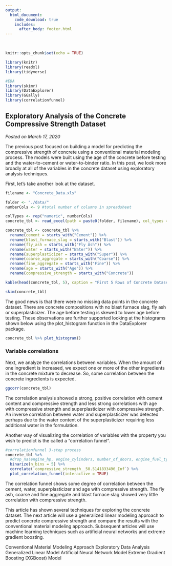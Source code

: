 ```yaml
---
output: 
  html_document:
    code_download: true
    includes:
      after_body: footer.html
---
```

<br>
```r
knitr::opts_chunk$set(echo = TRUE)
```

```r
library(knitr)
library(readxl)
library(tidyverse)

#EDA
library(skimr)
library(DataExplorer)
library(GGally)
library(correlationfunnel)
```

## **Exploratory Analysis of the Concrete Compressive Strength Dataset**
*Posted on March 17, 2020*

The previous post focused on building a model for predicting the compressive strength of concrete using a conventional material modeling process.  The models were built using the age of the concrete before testing and the water-to-cement or water-to-binder ratio.  In this post, we look more broadly at all of the variables in the concrete dataset using exploratory analysis techniques.

First, let's take another look at the dataset.
```r
filename <- "Concrete_Data.xls"

folder <- "./data/"
numberCols <- 9 #total number of columns in spreadsheet

colTypes <- rep("numeric", numberCols)
concrete_tbl <- read_excel(path = paste0(folder, filename), col_types = colTypes)

concrete_tbl <- concrete_tbl %>%
  rename(cement = starts_with("Cement")) %>%
  rename(blast_furnace_slag = starts_with("Blast")) %>%
  rename(fly_ash = starts_with("Fly Ash")) %>%
  rename(water = starts_with("Water")) %>%
  rename(superplasticizer = starts_with("Super")) %>%
  rename(coarse_aggregate = starts_with("Coarse")) %>%
  rename(fine_aggregate = starts_with("Fine")) %>%
  rename(age = starts_with("Age")) %>%
  rename(compressive_strength = starts_with("Concrete"))

kable(head(concrete_tbl, 5), caption = "First 5 Rows of Concrete Dataset")
```

```r
skim(concrete_tbl)
```

The good news is that there were no missing data points in the concrete dataset.  There are concrete compositions with no blast furnace slag, fly ash or superplasticizer.  The age before testing is skewed to lower age before testing.  These observations are further supported looking at the histograms shown below using the plot_histogram function in the DataExplorer package.

```r
concrete_tbl %>% plot_histogram()
```

### Variable correlations

Next, we analyze the correlations between variables.  When the amount of one ingredient is increased, we expect one or more of the other ingredients in the concrete mixture to decrease.  So, some correlation between the concrete ingredients is expected.

```r
ggcorr(concrete_tbl)
```

The correlation analysis showed a strong, positive correlation with cement content and compressive strength and less strong correlations with age with compressive strength and superplasticizer with compressive strength.  An inverse correlation between water and superplasticizer was detected perhaps due to the water content of the superplasticizer requiring less additional water in the formulation.

Another way of visualizing the correlation of variables with the property you wish to predict is the called a "correlation funnel".

```r
#correlationfunnel 3-step process
concrete_tbl %>%
  #drop_na(engine_hp, engine_cylinders, number_of_doors, engine_fuel_type) %>%
  binarize(n_bins = 5) %>%
  correlate(`compressive_strength__50.5141833496_Inf`) %>%
  plot_correlation_funnel(interactive = TRUE)
```
The correlation funnel shows some degree of correlation between the cement, water, superplasticizer and age with compressive strength.  The fly ash, coarse and fine aggregate and blast furnace slag showed very little correlation with compressive strength.

This article has shown several techniques for exploring the concrete dataset.  The next article will use a generalized linear modeling approach to predict concrete compressive strength and compare the results with the conventional material modeling approach.  Subsequent articles will use machine learning techniques such as artificial neural networks and extreme gradient boosting.

Conventional Material Modeling Approach
Exploratory Data Analysis
Generalized Linear Model
Artificial Neural Network Model
Extreme Gradient Boosting (XGBoost) Model
